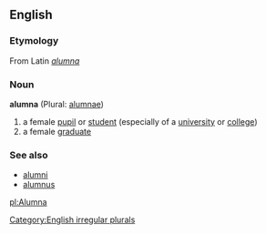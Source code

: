 ==English==
===Etymology===
From Latin ''[[alumna#Latin|alumna]]''

===Noun===
'''alumna''' (Plural: [[alumnae]])

# a female [[pupil]] or [[student]] (especially of a [[university]] or [[college]])
# a female [[graduate]]

===See also===
*[[alumni]]
*[[alumnus]]

[[Category:English irregular plurals]]

[[pl:Alumna]]